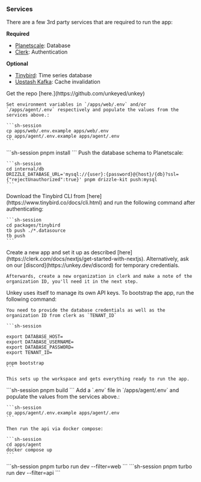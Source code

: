 ### Services

There are a few 3rd party services that are required to run the app:

**Required**

- [Planetscale](https://planetscale.com?ref=unkey): Database
- [Clerk](https://clerk.com?ref=unkey): Authentication

**Optional**

- [Tinybird](https://www.tinybird.co?ref=unkey): Time series database
- [Upstash Kafka](https://upstash.com/kafka?ref=unkey): Cache invalidation

<Steps titleSize="h3">
  <Step title="Setup" >
    Get the repo [here.](https://github.com/unkeyed/unkey)

    Set environment variables in `/apps/web/.env` and/or `/apps/agent/.env` respectively and populate the values from the services above.:

    ```sh-session
    cp apps/web/.env.example apps/web/.env
    cp apps/agent/.env.example apps/agent/.env
    ```
  </Step>
  <Step title="Install">
    ```sh-session
    pnpm install
    ```

  </Step>
  <Step title="Prepare Database">
    Push the database schema to Planetscale:

    ```sh-session
    cd internal/db
    DRIZZLE_DATABASE_URL='mysql://{user}:{password}@{host}/{db}?ssl={"rejectUnauthorized":true}' pnpm drizzle-kit push:mysql
    ```
  </Step>
  <Step title="Tinybird (Optional)">
    Download the Tinybird CLI from [here](https://www.tinybird.co/docs/cli.html) and run the following command after authenticating:

    ```sh-session
    cd packages/tinybird
    tb push ./*.datasource
    tb push
    ```
  </Step>
  <Step title="Clerk">
    Create a new app and set it up as described [here](https://clerk.com/docs/nextjs/get-started-with-nextjs).
    Alternatively, ask on our [discord](https://unkey.dev/discord) for temporary credentials.

    Afterwards, create a new organization in clerk and make a note of the organization ID, you'll need it in the next step.
  </Step>
  <Step title="Bootstrap">
    Unkey uses itself to manage its own API keys. To bootstrap the app, run the following command:

    You need to provide the database credentials as well as the organization ID from clerk as `TENANT_ID`

    ```sh-session

    export DATABASE_HOST=
    export DATABASE_USERNAME=
    export DATABASE_PASSWORD=
    export TENANT_ID=

    pnpm bootstrap
    ```

    This sets up the workspace and gets everything ready to run the app.
  </Step>
  <Step title="Build">
  ```sh-session
    pnpm build
    ```

  </Step>
  <Step title="Run API">
    Add a `.env` file in `/apps/agent/.env` and populate the values from the services above.:

    ```sh-session
    cp apps/agent/.env.example apps/agent/.env
    ```

    Then run the api via docker compose:

    ```sh-session
    cd apps/agent
    docker compose up
    ```
  </Step>
  <Step title="Run app">
    ```sh-session
    pnpm turbo run dev --filter=web
    ```
  </Step>
  <Step title="Run api">
    ```sh-session
    pnpm turbo run dev --filter=api
    ```
  </Step>
</Steps>















